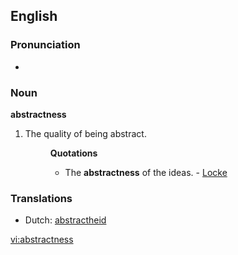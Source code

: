 ==English==

===Pronunciation===
*{{IPA|/æp'strɜktnεs/}}

===Noun===
'''abstractness'''

# The quality of being abstract.
#:'''Quotations'''
#:*The '''abstractness''' of the ideas. - [[Locke]]

===Translations===
*Dutch: [[abstractheid]]

[[vi:abstractness]]